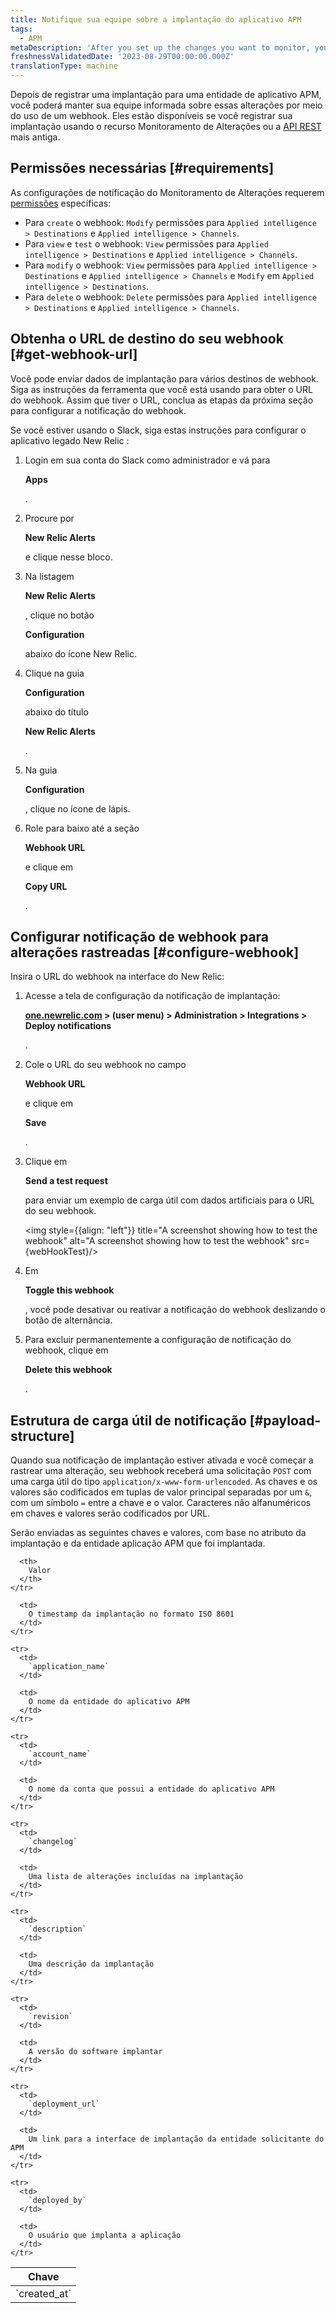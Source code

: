 ```yaml
---
title: Notifique sua equipe sobre a implantação do aplicativo APM
tags:
  - APM
metaDescription: 'After you set up the changes you want to monitor, you can use a webhook to notify your colleagues about the impacts of those changes.'
freshnessValidatedDate: '2023-08-29T00:00:00.000Z'
translationType: machine
---
```



Depois de registrar uma implantação para uma entidade de aplicativo APM, você poderá manter sua equipe informada sobre essas alterações por meio do uso de um webhook. Eles estão disponíveis se você registrar sua implantação usando o recurso Monitoramento de Alterações ou a [API REST](/docs/apm/apm-ui-pages/events/record-deployments/#api-instructions) mais antiga.

## Permissões necessárias [#requirements]

As configurações de notificação do Monitoramento de Alterações requerem [permissões](/docs/accounts/accounts-billing/new-relic-one-user-management/user-permissions) específicas:

* Para `create` o webhook: `Modify` permissões para `Applied intelligence > Destinations` e `Applied intelligence > Channels`.
* Para `view` e `test` o webhook: `View` permissões para `Applied intelligence > Destinations` e `Applied intelligence > Channels`.
* Para `modify` o webhook: `View` permissões para `Applied intelligence > Destinations` e `Applied intelligence > Channels` e `Modify` em `Applied intelligence > Destinations`.
* Para `delete` o webhook: `Delete` permissões para `Applied intelligence > Destinations` e `Applied intelligence > Channels`.

## Obtenha o URL de destino do seu webhook [#get-webhook-url]

Você pode enviar dados de implantação para vários destinos de webhook. Siga as instruções da ferramenta que você está usando para obter o URL do webhook. Assim que tiver o URL, conclua as etapas da próxima seção para configurar a notificação do webhook.

Se você estiver usando o Slack, siga estas instruções para configurar o aplicativo legado New Relic <InlinePopover type="alerts"/>:

1. Login em sua conta do Slack como administrador e vá para

   <DoNotTranslate>**Apps**</DoNotTranslate>

   .

2. Procure por

   <DoNotTranslate>**New Relic Alerts**</DoNotTranslate>

   e clique nesse bloco.

3. Na listagem

   <DoNotTranslate>**New Relic Alerts**</DoNotTranslate>

   , clique no botão

   <DoNotTranslate>**Configuration**</DoNotTranslate>

   abaixo do ícone New Relic.

4. Clique na guia

   <DoNotTranslate>**Configuration**</DoNotTranslate>

   abaixo do título

   <DoNotTranslate>**New Relic Alerts**</DoNotTranslate>

   .

5. Na guia

   <DoNotTranslate>**Configuration**</DoNotTranslate>

   , clique no ícone de lápis.

6. Role para baixo até a seção

   <DoNotTranslate>**Webhook URL**</DoNotTranslate>

   e clique em

   <DoNotTranslate>**Copy URL**</DoNotTranslate>

   .

## Configurar notificação de webhook para alterações rastreadas [#configure-webhook]

Insira o URL do webhook na interface do New Relic:

1. Acesse a tela de configuração da notificação de implantação:

   <DoNotTranslate>**[one.newrelic.com](https://one.newrelic.com/) > (user menu) > Administration > Integrations > Deploy notifications**</DoNotTranslate>

   .

2. Cole o URL do seu webhook no campo

   <DoNotTranslate>**Webhook URL**</DoNotTranslate>

   e clique em

   <DoNotTranslate>**Save**</DoNotTranslate>

   .

3. Clique em

   <DoNotTranslate>**Send a test request**</DoNotTranslate>

   para enviar um exemplo de carga útil com dados artificiais para o URL do seu webhook.

   <img style={{align: "left"}} title="A screenshot showing how to test the webhook" alt="A screenshot showing how to test the webhook" src={webHookTest}/>

4. Em

   <DoNotTranslate>**Toggle this webhook**</DoNotTranslate>

   , você pode desativar ou reativar a notificação do webhook deslizando o botão de alternância.

5. Para excluir permanentemente a configuração de notificação do webhook, clique em

   <DoNotTranslate>**Delete this webhook**</DoNotTranslate>

   .

## Estrutura de carga útil de notificação [#payload-structure]

Quando sua notificação de implantação estiver ativada e você começar a rastrear uma alteração, seu webhook receberá uma solicitação `POST` com uma carga útil do tipo `application/x-www-form-urlencoded`. As chaves e os valores são codificados em tuplas de valor principal separadas por um `&`, com um símbolo `=` entre a chave e o valor. Caracteres não alfanuméricos em chaves e valores serão codificados por URL.

Serão enviadas as seguintes chaves e valores, com base no atributo da implantação e da entidade aplicação APM que foi implantada.

<table>
  <thead>
    <tr>
      <th>
        Chave
      </th>

      <th>
        Valor
      </th>
    </tr>
  </thead>

  <tbody>
    <tr>
      <td>
        `created_at`
      </td>

      <td>
        O timestamp da implantação no formato ISO 8601
      </td>
    </tr>

    <tr>
      <td>
        `application_name`
      </td>

      <td>
        O nome da entidade do aplicativo APM
      </td>
    </tr>

    <tr>
      <td>
        `account_name`
      </td>

      <td>
        O nome da conta que possui a entidade do aplicativo APM
      </td>
    </tr>

    <tr>
      <td>
        `changelog`
      </td>

      <td>
        Uma lista de alterações incluídas na implantação
      </td>
    </tr>

    <tr>
      <td>
        `description`
      </td>

      <td>
        Uma descrição da implantação
      </td>
    </tr>

    <tr>
      <td>
        `revision`
      </td>

      <td>
        A versão do software implantar
      </td>
    </tr>

    <tr>
      <td>
        `deployment_url`
      </td>

      <td>
        Um link para a interface de implantação da entidade solicitante do APM
      </td>
    </tr>

    <tr>
      <td>
        `deployed_by`
      </td>

      <td>
        O usuário que implanta a aplicação
      </td>
    </tr>
  </tbody>
</table>